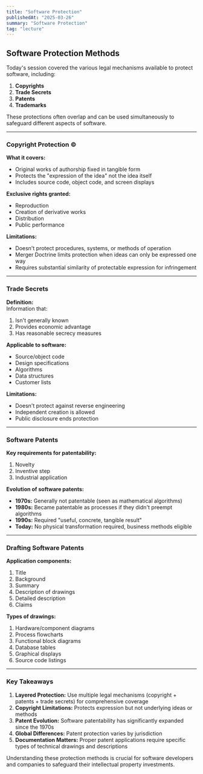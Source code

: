 ```yaml
---
title: "Software Protection"
publishedAt: "2025-03-26"
summary: "Software Protection"
tag: "lecture"
---
```


## Software Protection Methods

Today's session covered the various legal mechanisms available to protect software, including:

1. **Copyrights**
2. **Trade Secrets**  
3. **Patents**
4. **Trademarks**

These protections often overlap and can be used simultaneously to safeguard different aspects of software.

---

### Copyright Protection ©

**What it covers:**
- Original works of authorship fixed in tangible form
- Protects the "expression of the idea" not the idea itself
- Includes source code, object code, and screen displays

**Exclusive rights granted:**
- Reproduction
- Creation of derivative works
- Distribution
- Public performance

**Limitations:**
- Doesn't protect procedures, systems, or methods of operation
- Merger Doctrine limits protection when ideas can only be expressed one way
- Requires substantial similarity of protectable expression for infringement

---

### Trade Secrets

**Definition:**  
Information that:
1. Isn't generally known
2. Provides economic advantage  
3. Has reasonable secrecy measures

**Applicable to software:**
- Source/object code
- Design specifications
- Algorithms
- Data structures
- Customer lists

**Limitations:**
- Doesn't protect against reverse engineering
- Independent creation is allowed
- Public disclosure ends protection

---

### Software Patents

**Key requirements for patentability:**
1. Novelty
2. Inventive step  
3. Industrial application

**Evolution of software patents:**
- **1970s:** Generally not patentable (seen as mathematical algorithms)
- **1980s:** Became patentable as processes if they didn't preempt algorithms
- **1990s:** Required "useful, concrete, tangible result"
- **Today:** No physical transformation required, business methods eligible

---

### Drafting Software Patents

**Application components:**
1. Title 
2. Background
3. Summary 
4. Description of drawings
5. Detailed description
6. Claims

**Types of drawings:**
1. Hardware/component diagrams
2. Process flowcharts  
3. Functional block diagrams
4. Database tables
5. Graphical displays
6. Source code listings

---

### Key Takeaways

1. **Layered Protection:** Use multiple legal mechanisms (copyright + patents + trade secrets) for comprehensive coverage
2. **Copyright Limitations:** Protects expression but not underlying ideas or methods
3. **Patent Evolution:** Software patentability has significantly expanded since the 1970s
4. **Global Differences:** Patent protection varies by jurisdiction
5. **Documentation Matters:** Proper patent applications require specific types of technical drawings and descriptions

Understanding these protection methods is crucial for software developers and companies to safeguard their intellectual property investments.
